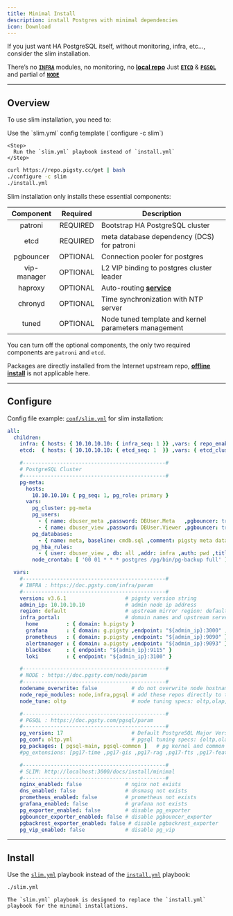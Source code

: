 ```yaml
---
title: Minimal Install
description: install Postgres with minimal dependencies
icon: Download
---
```


If you just want HA PostgreSQL itself, without monitoring, infra, etc..., consider the slim installation.

There’s no [**`INFRA`**](/infra/) modules, no monitoring, no [**local repo**](/admin/repo) Just [**`ETCD`**](/etcd/) & [**`PGSQL`**](/pgsql/) and partial of [**`NODE`**](/node/)


------

## Overview


To use slim installation, you need to:

<Steps>
    <Step>
      Use the `slim.yml` config template (`configure -c slim`)
    </Step>

    <Step>
      Run the `slim.yml` playbook instead of `install.yml`
    </Step>
</Steps>

```bash
curl https://repo.pigsty.cc/get | bash
./configure -c slim
./install.yml
```


Slim installation only installs these essential components:

|  Component  |                         Required                          | Description                                          |
|:-----------:|:---------------------------------------------------------:|------------------------------------------------------|
|   patroni   | <span className="text-red-500 font-black">REQUIRED</span> | Bootstrap HA PostgreSQL cluster                      |
|    etcd     | <span className="text-red-500 font-black">REQUIRED</span> | meta database dependency (DCS) for patroni           |
|  pgbouncer  | <span className="text-blue-500 font-bold">OPTIONAL</span> | Connection pooler for postgres                       |
| vip-manager | <span className="text-blue-500 font-bold">OPTIONAL</span> | L2 VIP binding to postgres cluster leader            |
|   haproxy   | <span className="text-blue-500 font-bold">OPTIONAL</span> | Auto-routing [**service**](/pgsql/service/)          |
|   chronyd   | <span className="text-blue-500 font-bold">OPTIONAL</span> | Time synchronization with NTP server                 |
|    tuned    | <span className="text-blue-500 font-bold">OPTIONAL</span> | Node tuned template and kernel parameters management |

You can turn off the optional components, the only two required components are `patroni` and `etcd`.

Packages are directly installed from the Internet upstream repo, [**offline install**](/install/offline) is not applicable here.


------

## Configure

Config file example: [`conf/slim.yml`](https://github.com/pgsty/pigsty/blob/main/conf/slim.yml) for slim installation:


```yaml
all:
  children:
    infra: { hosts: { 10.10.10.10: { infra_seq: 1 }} ,vars: { repo_enabled: false }}
    etcd:  { hosts: { 10.10.10.10: { etcd_seq: 1  }} ,vars: { etcd_cluster: etcd  }}

    #----------------------------------------------#
    # PostgreSQL Cluster
    #----------------------------------------------#
    pg-meta:
      hosts:
        10.10.10.10: { pg_seq: 1, pg_role: primary }
      vars:
        pg_cluster: pg-meta
        pg_users:
          - { name: dbuser_meta ,password: DBUser.Meta   ,pgbouncer: true ,roles: [dbrole_admin   ] ,comment: pigsty admin user }
          - { name: dbuser_view ,password: DBUser.Viewer ,pgbouncer: true ,roles: [dbrole_readonly] ,comment: read-only viewer  }
        pg_databases:
          - { name: meta, baseline: cmdb.sql ,comment: pigsty meta database ,schemas: [pigsty] ,extensions: [ vector ]}
        pg_hba_rules:
          - { user: dbuser_view , db: all ,addr: infra ,auth: pwd ,title: 'allow grafana dashboard access cmdb from infra nodes' }
        node_crontab: [ '00 01 * * * postgres /pg/bin/pg-backup full' ] # make a full backup every 1am

  vars:
    #----------------------------------------------#
    # INFRA : https://doc.pgsty.com/infra/param
    #----------------------------------------------#
    version: v3.6.1                   # pigsty version string
    admin_ip: 10.10.10.10             # admin node ip address
    region: default                   # upstream mirror region: default,china,europe
    infra_portal:                     # domain names and upstream servers
      home         : { domain: h.pigsty }
      grafana      : { domain: g.pigsty ,endpoint: "${admin_ip}:3000" , websocket: true }
      prometheus   : { domain: p.pigsty ,endpoint: "${admin_ip}:9090" }
      alertmanager : { domain: a.pigsty ,endpoint: "${admin_ip}:9093" }
      blackbox     : { endpoint: "${admin_ip}:9115" }
      loki         : { endpoint: "${admin_ip}:3100" }

    #----------------------------------------------#
    # NODE : https://doc.pgsty.com/node/param
    #----------------------------------------------#
    nodename_overwrite: false           # do not overwrite node hostname on single node mode
    node_repo_modules: node,infra,pgsql # add these repos directly to the singleton node
    node_tune: oltp                     # node tuning specs: oltp,olap,tiny,crit

    #----------------------------------------------#
    # PGSQL : https://doc.pgsty.com/pgsql/param
    #----------------------------------------------#
    pg_version: 17                      # Default PostgreSQL Major Version is 17
    pg_conf: oltp.yml                   # pgsql tuning specs: {oltp,olap,tiny,crit}.yml
    pg_packages: [ pgsql-main, pgsql-common ]   # pg kernel and common utils
    #pg_extensions: [pg17-time ,pg17-gis ,pg17-rag ,pg17-fts ,pg17-feat ,pg17-lang ,pg17-type ,pg17-util ,pg17-func ,pg17-admin ,pg17-stat ,pg17-sec ,pg17-fdw ,pg17-sim ,pg17-etl ,pg17-olap]

    #----------------------------------------------#
    # SLIM: http://localhost:3000/docs/install/minimal
    #----------------------------------------------#
    nginx_enabled: false              # nginx not exists
    dns_enabled: false                # dnsmasq not exists
    prometheus_enabled: false         # prometheus not exists
    grafana_enabled: false            # grafana not exists
    pg_exporter_enabled: false        # disable pg_exporter
    pgbouncer_exporter_enabled: false # disable pgbouncer_exporter
    pgbackrest_exporter_enabled: false # disable pgbackrest_exporter
    pg_vip_enabled: false             # disable pg_vip
```


------

## Install

Use the [`slim.yml`](https://github.com/pgsty/pigsty/blob/main/slim.yml) playbook instead of the [`install.yml`](https://github.com/pgsty/pigsty/blob/main/install.yml) playbook:

```bash
./slim.yml
```

<Callout type="warn" title="Do not use install.yml here">

    The `slim.yml` playbook is designed to replace the `install.yml` playbook for the minimal installations.

</Callout>